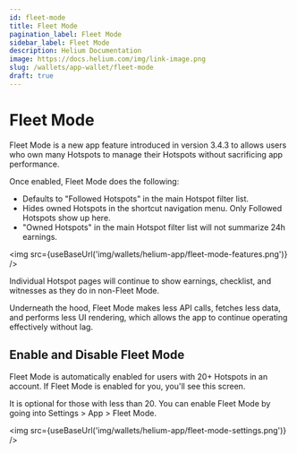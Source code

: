 ```yaml
---
id: fleet-mode
title: Fleet Mode
pagination_label: Fleet Mode
sidebar_label: Fleet Mode
description: Helium Documentation
image: https://docs.helium.com/img/link-image.png
slug: /wallets/app-wallet/fleet-mode
draft: true
---
```



# Fleet Mode

Fleet Mode is a new app feature introduced in version 3.4.3 to allows users who own many Hotspots to
manage their Hotspots without sacrificing app performance.

Once enabled, Fleet Mode does the following:

- Defaults to "Followed Hotspots" in the main Hotspot filter list.
- Hides owned Hotspots in the shortcut navigation menu. Only Followed Hotspots show up here.
- "Owned Hotspots" in the main Hotspot filter list will not summarize 24h earnings.

<img src={useBaseUrl('img/wallets/helium-app/fleet-mode-features.png')} />

Individual Hotspot pages will continue to show earnings, checklist, and witnesses as they do in
non-Fleet Mode.

Underneath the hood, Fleet Mode makes less API calls, fetches less data, and performs less UI
rendering, which allows the app to continue operating effectively without lag.

## Enable and Disable Fleet Mode

Fleet Mode is automatically enabled for users with 20+ Hotspots in an account. If Fleet Mode is
enabled for you, you'll see this screen.

It is optional for those with less than 20. You can enable Fleet Mode by going into Settings > App >
Fleet Mode.

<img src={useBaseUrl('img/wallets/helium-app/fleet-mode-settings.png')} />
